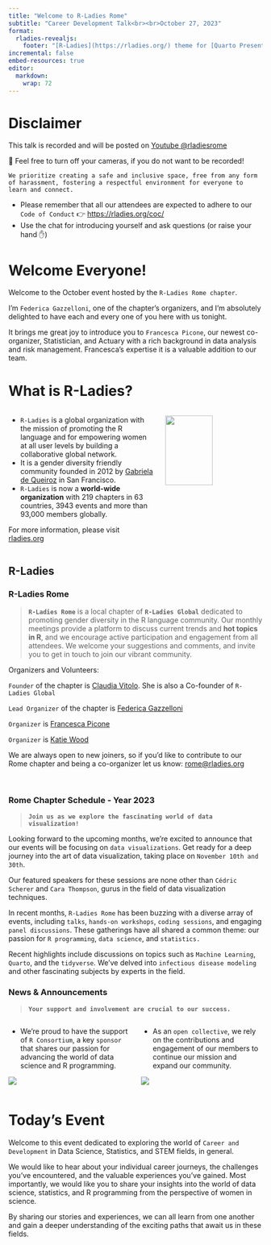 ```yaml
---
title: "Welcome to R-Ladies Rome"
subtitle: "Career Development Talk<br><br>October 27, 2023"
format: 
  rladies-revealjs:
    footer: "[R-Ladies](https://rladies.org/) theme for [Quarto Presentations](https://quarto.org/docs/presentations/revealjs/index.html). Code available on [GitHub](https://github.com/beatrizmilz/quarto-rladies-theme)."
incremental: false
embed-resources: true
editor: 
  markdown: 
    wrap: 72
---
```



# Disclaimer {background-color="#562457"}

This talk is recorded and will be posted on [Youtube @rladiesrome](https://www.youtube.com/@rladiesrome)

🚫 Feel free to turn off your cameras, if you do not want to be recorded!

`We prioritize creating a safe and inclusive space, free from any form of harassment, fostering a respectful environment for everyone to learn and connect.`

-   Please remember that all our attendees are expected to adhere to our
    `Code of Conduct` 👉 <https://rladies.org/coc/>
-   Use the chat for introducing yourself and ask questions (or raise
    your hand ✋)



# Welcome Everyone! {.smaller}

Welcome to the October event hosted by the `R-Ladies Rome chapter`.

I'm `Federica Gazzelloni`, one of the chapter's organizers, and I'm absolutely delighted to have each and every one of you here with us tonight.

It brings me great joy to introduce you to `Francesca Picone`, our newest co-organizer, Statistician, and Actuary with a rich background in data analysis and risk management. Francesca's expertise it is a valuable addition to our team.


# What is R-Ladies? {.smaller}

::: columns
::: {.column width="60%"}
-   `R-Ladies` is a global organization with the mission of promoting the R language and for empowering women at all user levels by building a collaborative global network.
-   It is a gender diversity friendly community founded in 2012 by [Gabriela de Queiroz](https://rladies.org/united-states-rladies/name/gabriela-de-queiroz/) in San Francisco.
-   `R-Ladies` is now a **world-wide organization** with 219 chapters in 63 countries, 3943 events and more than 93,000 members globally.

For more information, please visit [rladies.org](rladies.org)
:::

::: {.column width="40%"}
![](https://media.giphy.com/media/meziKcZ0Jm1E0H6eqC/giphy.gif){width="70%"}
:::
:::



## R-Ladies {.smaller}

::: panel-tabset
### R-Ladies Rome

> **`R-Ladies Rome`** is a local chapter of **`R-Ladies Global`** dedicated to promoting gender diversity in the R language community. Our monthly meetings provide a platform to discuss current trends and **hot topics in R**, and we encourage active participation and engagement from all attendees. We welcome your suggestions and comments, and invite you to get in touch to join our vibrant community.

Organizers and Volunteers:

`Founder` of the chapter is [Claudia
Vitolo](https://www.linkedin.com/in/claudiavitolo/). She is
also a Co-founder of `R-Ladies Global`

`Lead Organizer` of the chapter is [Federica
Gazzelloni](https://federicagazzelloni.netlify.app)

`Organizer` is [Francesca
Picone](https://www.linkedin.com/in/francesca-picone-481783175/)

`Organizer` is [Katie
Wood](https://www.linkedin.com/in/katie-wood-omca%E2%84%A2-92060817/)


We are always open to new joiners, so if you'd like to contribute to our Rome chapter and being a co-organizer let us know: [rome@rladies.org](mailto:rome@rladies.org){.email}

<br>

### Rome Chapter Schedule - Year 2023

> **`Join us as we explore the fascinating world of data visualization!`**

Looking forward to the upcoming months, we're excited to announce that our events will be focusing on `data visualizations`. Get ready for a deep journey into the art of data visualization, taking place on `November 10th and 30th`.

Our featured speakers for these sessions are none other than `Cédric Scherer` and `Cara Thompson`, gurus in the field of data visualization techniques. 



In recent months, `R-Ladies Rome` has been buzzing with a diverse array of events, including `talks`, `hands-on workshops`, `coding sessions`, and engaging `panel discussions`. These gatherings have all shared a common theme: our passion for `R programming`, `data science`, and `statistics.`

Recent highlights include discussions on topics such as `Machine Learning`, `Quarto`, and the `tidyverse`. We've delved into `infectious disease modeling` and other fascinating subjects by experts in the field.



### News & Announcements

::: {style="color: #88398A"}


> **`Your support and involvement are crucial to our success.`**

:::
::: columns
::: {.column width="50%"}
- We're proud to have the support of `R Consortium`, a key `sponsor` that shares our passion for advancing the world of data science and R programming. 

![](images/rconsortium.png)
:::

::: {.column width="50%"}
- As an `open collective`, we rely on the contributions and engagement of our members to continue our mission and expand our community. 

![](images/opencollective.png)
:::
:::
:::




# Today's Event {.smaller}

Welcome to this event dedicated to exploring the world of `Career and Development` in Data Science, Statistics, and STEM fields, in general.  

We would like to hear about your individual career journeys, the challenges you've encountered, and the valuable experiences you've gained. Most importantly, we would like you to share your insights into the world of data science, statistics, and R programming from the perspective of women in science.

By sharing our stories and experiences, we can all learn from one another and gain a deeper understanding of the exciting paths that await us in these fields.







